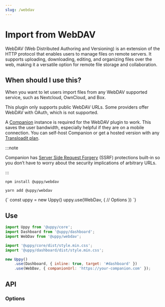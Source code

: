 ```yaml
---
slug: /webdav
---
```




# Import from WebDAV

WebDAV (Web Distributed Authoring and Versioning) is an extension of the HTTP
protocol that enables users to manage files on remote servers. It supports
uploading, downloading, editing, and organizing files over the web, making it a
versatile option for remote file storage and collaboration.

## When should I use this?

When you want to let users import files from any WebDAV supported service,
such as Nextcloud, OwnCloud, and Box.

This plugin only supports public WebDAV URLs. Some providers offer WebDAV with OAuth,
which is not supported.

A [Companion](/docs/companion) instance is required for the WebDAV plugin to work.
This saves the user bandwidth, especially helpful if they are on a mobile
connection. You can self-host Companion or get a hosted version with any
[Transloadit plan](https://transloadit.com/pricing/).

:::note

Companion has
[Server Side Request Forgery](https://owasp.org/www-community/attacks/Server_Side_Request_Forgery)
(SSRF) protections built-in so you don’t have to worry about the security
implications of arbitrary URLs.

:::

<Tabs>
  <TabItem value="npm" label="NPM" default>

```shell
npm install @uppy/webdav
```

  </TabItem>

  <TabItem value="yarn" label="Yarn">

```shell
yarn add @uppy/webdav
```

  </TabItem>

  <TabItem value="cdn" label="CDN">
    <UppyCdnExample>
      {`
        const uppy = new Uppy()
        uppy.use(WebDav, {
          // Options
        })
      `}
    </UppyCdnExample>
  </TabItem>
</Tabs>

## Use

```js {10-13} showLineNumbers
import Uppy from '@uppy/core';
import Dashboard from '@uppy/dashboard';
import WebDav from '@uppy/webdav';

import '@uppy/core/dist/style.min.css';
import '@uppy/dashboard/dist/style.min.css';

new Uppy()
	.use(Dashboard, { inline: true, target: '#dashboard' })
	.use(WebDav, { companionUrl: 'https://your-companion.com' });
```

## API

### Options

<CompanionOptions />

[template-credentials]:
	https://transloadit.com/docs/#how-to-create-template-credentials
